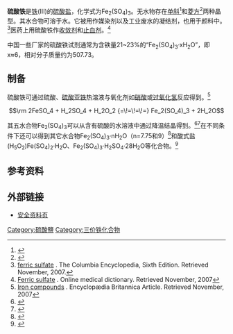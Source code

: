 {{chembox
| Watchedfields = changed
| verifiedrevid = 451998549
| Name = 硫酸铁
| ImageFile = Síran železitý.JPG
| ImageSize = 250px
| ImageName = 无水硫酸铁（可能是六水合物）
| IUPACName = Iron(III) sulfate
| OtherNames = 三硫酸二铁
| Section1 = {{Chembox Identifiers
| ChemSpiderID_Ref = {{chemspidercite|correct|chemspider}}
| ChemSpiderID = 23211
| InChI = 1/2Fe.3H2O4S/c;;3*1-5(2,3)4/h;;3*(H2,1,2,3,4)/q2*+3;;;/p-6
| InChIKey = RUTXIHLAWFEWGM-CYFPFDDLAR
| ChEBI_Ref = {{ebicite|correct|EBI}}
| ChEBI = 53438
| SMILES = [Fe+3].[Fe+3].[O-]S(=O)(=O)[O-].[O-]S([O-])(=O)=O.[O-]S([O-])(=O)=O
| StdInChI_Ref = {{stdinchicite|correct|chemspider}}
| StdInChI = 1S/2Fe.3H2O4S/c;;3*1-5(2,3)4/h;;3*(H2,1,2,3,4)/q2*+3;;;/p-6
| StdInChIKey_Ref = {{stdinchicite|correct|chemspider}}
| StdInChIKey = RUTXIHLAWFEWGM-UHFFFAOYSA-H
| CASNo_Ref = {{cascite|correct|CAS}}
| CASNo = 10028-22-5 
|   CASOther = 15244-10-7 (一水) 
|   PubChem = 24826
|   RTECS = NO8505000
  }}
| Section2 = {{Chembox Properties
|   Formula = Fe<sub>2</sub>(SO<sub>4</sub>)<sub>3</sub>
|   MolarMass = 399.88 g/mol (无水)<br />489.96 g/mol (五水) <br> 562.00 g/mol (九水)
|   Appearance = 灰白色晶体
|   Solubility = 可溶
|   SolubleOther = 难溶于醇，可以忽略不计在丙酮 ， 乙酸乙酯 ，难溶于硫酸,硝酸,氨,氫氧化鈉 上述溶液中,可微溶於PH<1.7的酸中,超過1.7溶解量也很小
|   MeltingPt = 480 °C (无水) <br /> 175 °C (九水)
|   Density = 3.097 g/cm<sup>3</sup> (无水) <br>1.898 g/cm<sup>3</sup> (五水)
|   RefractIndex = 1.814 (无水) <br> 1.552 (九水)
  }}
| Section3 = {{Chembox Hazards
|   EUIndex = 未列出
|   MainHazards =
|   RPhrases = 
|   SPhrases = 
|   FlashPt = 
|   ExternalMSDS = 
|   NFPA-H = 1
|   NFPA-F = 0
|   NFPA-R = 0
|   LD50 = 500 mg/kg (大鼠，口服)
  }}
| Section8 = {{Chembox Related
|  Function = 
|  OtherAnions = [[硒酸铁|硒酸铁]]
|  OtherCations = [[硫酸钴(III)|硫酸钴(III)]]
|  OtherCpds = [[硫酸亚铁|硫酸亚铁]]
|  OtherFunctn =  }}

}}

'''硫酸铁'''是[[铁|铁]](III)的[[硫酸盐|硫酸盐]]，化学式为Fe<sub>2</sub>(SO<sub>4</sub>)<sub>3</sub>。无水物存在[[单斜晶系|单斜]]<ref>{{cite journal|journal=Zeitschrift für Kristallographie - Crystalline Materials|volume=141|issue=1-6|issn=2196-7105|date=1975-01-01|doi=10.1524/zkri.1975.141.16.233|url=http://www.degruyter.com/view/j/zkri.1975.141.issue-1-6/zkri.1975.141.16.233/zkri.1975.141.16.233.xml|title=The crystal structure of the monoclinic Fe2(SO4)3|accessdate=2019-09-15|author=P. C. Christidis, P. J. Rentzeperis|archive-date=2018-06-26|archive-url=https://web.archive.org/web/20180626234242/https://www.degruyter.com/view/j/zkri.1975.141.issue-1-6/zkri.1975.141.16.233/zkri.1975.141.16.233.xml|dead-url=no}}</ref>和[[菱方晶系|菱方]]<ref>{{cite journal|journal=Zeitschrift für Kristallographie - Crystalline Materials|volume=144|issue=1-6|issn=2196-7105|date=1976-01-01|doi=10.1524/zkri.1976.144.16.341|url=http://www.degruyter.com/view/j/zkri.1976.144.issue-1-6/zkri.1976.144.16.341/zkri.1976.144.16.341.xml|title=The crystal structure of rhombohedral Fe2(SO4)3|accessdate=2019-09-15|author=P . J . Rentzeperis, P. C. Christidis|archive-date=2018-06-11|archive-url=https://web.archive.org/web/20180611043847/https://www.degruyter.com/view/j/zkri.1976.144.issue-1-6/zkri.1976.144.16.341/zkri.1976.144.16.341.xml|dead-url=no}}</ref>两种晶型。其水合物可溶于水。它被用作媒染剂以及工业废水的凝结剂，也用于颜料中。<ref>[http://www.encyclopedia.com/doc/1E1-ferricsu.html ferric sulfate] {{Wayback|url=http://www.encyclopedia.com/doc/1E1-ferricsu.html |date=20080120143806 }}. The Columbia Encyclopedia, Sixth Edition. Retrieved November, 2007.</ref>医药上用硫酸铁作[[收敛剂|收敛剂]]和[[止血剂|止血剂]]。<ref>[http://cancerweb.ncl.ac.uk/cgi-bin/omd?ferric+sulfate Ferric sulfate] {{Wayback|url=http://cancerweb.ncl.ac.uk/cgi-bin/omd?ferric+sulfate |date=20080926031235 }}. Online medical dictionary. Retrieved November, 2007</ref>

中国一些厂家的硫酸铁试剂通常为含铁量21~23%的“Fe<sub>2</sub>(SO<sub>4</sub>)<sub>3</sub>·xH<sub>2</sub>O”，即x≈6，相对分子质量约为507.73。

==制备==
硫酸铁可通过硫酸、[[硫酸亚铁|硫酸亚铁]]热溶液与氧化剂如[[硝酸|硝酸]]或[[过氧化氢|过氧化氢]]反应得到。<ref>[http://www.britannica.com/eb/article-3562/iron#93315.hook Iron compounds] {{Wayback|url=http://www.britannica.com/eb/article-3562/iron#93315.hook |date=20080429082319 }}. Encyclopædia Britannica Article. Retrieved November, 2007</ref>

:<math>\rm 2FeSO_4 + H_2SO_4 + H_2O_2 {=\!=\!=\!=} Fe_2(SO_4)_3 + 2H_2O</math>

其五水合物Fe<sub>2</sub>(SO<sub>4</sub>)<sub>3</sub>可以从含有硫酸的水溶液中通过降温结晶得到。<ref>{{cite journal|journal=American Mineralogist|volume=90|issue=2-3|language=en|issn=0003-004X|date=2005-02-01|pages=411–416|doi=10.2138/am.2005.1701|url=https://pubs.geoscienceworld.org/ammin/article/90/2-3/411-416/44389|title=The crystal structures of synthetics Fe2(SO4)3(H2O)5 and the type specimen of lausenite|accessdate=2019-09-15|author=J. Majzlan}}</ref><ref>{{cite journal|last1=Majzlan|first1=Juraj|last2=Navrotsky|first2=Alexandra|last3=McCleskey|first3=R. Blaine|last4=Alpers|first4=Charles N.|title=Thermodynamic properties and crystal structure refinement of ferricopiapite, coquimbite, rhomboclase, and Fe2(SO4)3(H2O)5|journal=European Journal of Mineralogy|volume=18|issue=2|year=2006|pages=175–186|issn=0935-1221|doi=10.1127/0935-1221/2006/0018-0175|url=https://pubs.geoscienceworld.org/eurjmin/article-abstract/18/2/175/62316/thermodynamic-properties-and-crystal-structure?redirectedFrom=fulltext|access-date=2019-09-15|archive-date=2021-08-03|archive-url=https://web.archive.org/web/20210803025457/https://pubs.geoscienceworld.org/eurjmin/article-abstract/18/2/175/62316/thermodynamic-properties-and-crystal-structure?redirectedFrom=fulltext|dead-url=no}}</ref>在不同条件下还可以得到其它水合物Fe<sub>2</sub>(SO<sub>4</sub>)<sub>3</sub>·nH<sub>2</sub>O（n=7.75和9）<ref>{{cite journal|journal=American Mineralogist|volume=94|issue=11-12|language=en|issn=0003-004X|date=2009-11-01|pages=1620–1628|doi=10.2138/am.2009.3179|url=https://pubs.geoscienceworld.org/ammin/article/94/11-12/1620-1628/44844|title=Thermodynamic and crystallographic properties of kornelite [Fe2(SO4)3{middle dot} 7.75H2O] and paracoquimbite [Fe2(SO4)3{middle dot}9H2O]|accessdate=2019-09-15|author=S. Ackermann, B. Lazic, T. Armbruster, S. Doyle, K.-D. Grevel, J. Majzlan}}</ref>和酸式盐(H<sub>5</sub>O<sub>2</sub>)Fe(SO<sub>4</sub>)<sub>2</sub>·H<sub>2</sub>O、Fe<sub>2</sub>(SO<sub>4</sub>)<sub>3</sub>·H<sub>2</sub>SO<sub>4</sub>·28H<sub>2</sub>O等化合物。<ref>{{cite journal|last1=Schmidt|first1=Horst|last2=Hennings|first2=Erik|last3=Zürner|first3=Philipp|last4=Voigt|first4=Wolfgang|title=Fe2(SO4)3·H2SO4·28H2O, a low-temperature water-rich iron(III) sulfate|journal=Acta Crystallographica Section C Crystal Structure Communications|volume=69|issue=4|year=2013|pages=330–333|issn=0108-2701|doi=10.1107/S0108270113005969}}</ref>

==参考资料==
{{reflist|30em}}

==外部链接==
*[http://www.jtbaker.com/msds/englishhtml/f1358.htm 安全资料页] {{Wayback|url=http://www.jtbaker.com/msds/englishhtml/f1358.htm |date=20110611131520 }}

{{Iron compounds}}
{{硫酸盐}}

[[Category:硫酸鹽|Category:硫酸鹽]]
[[Category:三价铁化合物|Category:三价铁化合物]]